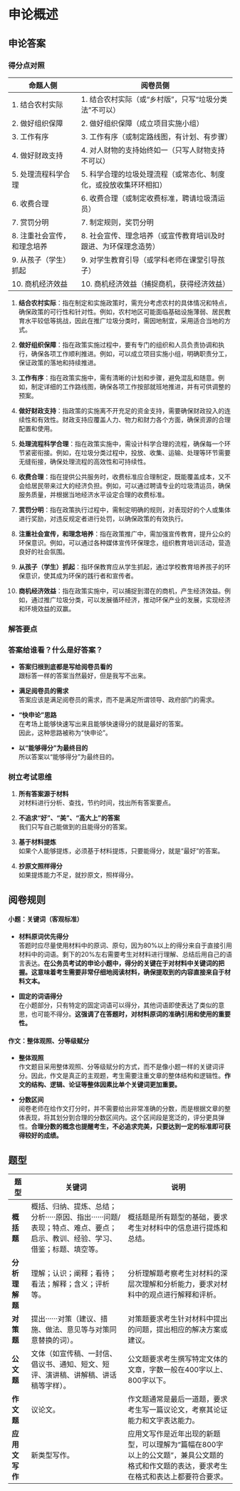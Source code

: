 



# 申论概述

## 申论答案
### 得分点对照

| **命题人侧**                         | **阅卷员侧**                                                        |
|----------------------------------------|-----------------------------------------------------------------------|
| 1. 结合农村实际                        | 1. 结合农村实际（或“乡村版”，只写“垃圾分类法”不可以）                   |
| 2. 做好组织保障                        | 2. 做好组织保障（成立项目实施小组）                                    |
| 3. 工作有序                            | 3. 工作有序（或制定路线图，有计划、有步骤）                            |
| 4. 做好财政支持                        | 4. 对人财物的支持始终如一（只写人财物支持不可以）                        |
| 5. 处理流程科学合理                    | 5. 科学合理的垃圾处理流程（或常态化、制度化，或投放收集环环相扣）        |
| 6. 收费合理                            | 6. 收费合理（或制定收费标准，聘请垃圾清运员）                          |
| 7. 赏罚分明                            | 7. 制定规则，奖罚分明                                                 |
| 8. 注重社会宣传，和理念培养            | 8. 社会宣传、理念培养（或宣传教育培训及时跟进、为环保理念造势）          |
| 9. 从孩子（学生）抓起                  | 9. 对学生教育引导（或学科老师在课堂引导孩子）                          |
| 10. 商机经济效益                       | 10. 商机经济效益（捕捉商机，获得经济效益）                              |



1. **结合农村实际**：指在制定和实施政策时，需充分考虑农村的具体情况和特点，确保政策的可行性和针对性。例如，农村地区可能面临基础设施薄弱、居民教育水平较低等挑战，因此在推广垃圾分类时，需因地制宜，采用适合当地的方式。

2. **做好组织保障**：指在政策实施过程中，要有专门的组织和人员负责协调和执行，确保各项工作顺利推进。例如，可以成立项目实施小组，明确职责分工，保证政策的落地和持续推进。

3. **工作有序**：指在政策实施中，需有清晰的计划和步骤，避免混乱和随意。例如，制定详细的工作路线图，确保各项工作按部就班地推进，并有可供调整的预案。

4. **做好财政支持**：指政策的实施离不开充足的资金支持，需要确保财政投入的连续性和有效性。财政支持应覆盖人力、物力和财力各个方面，确保资源的合理配置和使用。

5. **处理流程科学合理**：指在政策实施中，需设计科学合理的流程，确保每一个环节紧密衔接。例如，在垃圾分类过程中，投放、收集、运输、处理等环节需要无缝衔接，确保处理流程的高效性和可持续性。

6. **收费合理**：指在提供公共服务时，收费标准应合理制定，既能覆盖成本，又不会给居民带来过大的经济负担。例如，可以通过聘请专业的垃圾清运员，确保服务质量，并根据当地经济水平设定合理的收费标准。

7. **赏罚分明**：指在政策执行过程中，需制定明确的规则，对表现好的个人或集体进行奖励，对违反规定者进行处罚，以确保政策的有效执行。

8. **注重社会宣传，和理念培养**：指在政策推广中，需加强宣传教育，提升公众的环保意识。例如，可以通过各种媒体宣传环保理念，组织教育培训活动，营造良好的社会氛围。

9. **从孩子（学生）抓起**：指环保教育应从学生抓起，通过学校教育培养孩子的环保意识，使其成为环保的践行者和宣传者。

10. **商机经济效益**：指在政策实施中，可以捕捉到潜在的商机，产生经济效益。例如，通过推广垃圾分类，可以发展循环经济，推动环保产业的发展，实现经济和环境效益的双赢。

### 解答要点
### 答案给谁看？什么是好答案？

- **答案归根到底都是写给阅卷员看的**  
  跟标答一样的答案当然最好，但是我写不出来。

- **满足阅卷员的需求**  
  答案应该是满足阅卷员的需求，而不是满足所谓领导、政府部门的需求。

- **“快申论”思路**  
  在考场上能够快速写出来且能够快速得分的就是最好的答案。  
  因此，这种思路被称为“快申论”。

- **以“能够得分”为最终目的**  
  所以答案以“能够得分”为最终目的。

### 树立考试思维

1. **所有答案源于材料**  
   对材料进行分析、查找，节约时间，找出所有答案要点。

2. **不追求“好”、“美”、“高大上”的答案**  
   我们只写自己能做到的且能得分的答案。

3. **基于材料提炼**  
   如果个人能够提炼，必须基于材料提炼，只要能得分，就是“最好”的答案。

4. **抄原文照样得分**  
   如果提炼能力不足，就抄原文，照样得分。

## 阅卷规则
#### 小题：关键词（客观标准）

- **材料原词优先得分**  
  答题时应尽量使用材料中的原词、原句，因为80%以上的得分来自于直接引用材料中的词语。剩下的20%左右需要考生对材料进行理解、总结后用自己的语言表达。**在公务员考试的申论小题中，得分的关键在于对材料中关键词的把握。这意味着考生需要非常仔细地阅读材料，确保提取到的内容直接来自于材料文本。**

- **固定的词语得分**  
  在小题部分，只有特定的固定词语可以得分，其他词语即使表达了类似的意思，也可能不得分。**这强调了在答题时，对材料原词的准确引用和使用的重要性。**

#### 作文：整体观照、分等级赋分

- **整体观照**  
  作文题目采用整体观照、分等级赋分的方式，而不是像小题一样的关键词评分。因此，作文是真正的主观题，考生需要注重文章的整体结构和逻辑性。**作文的结构、逻辑、论证等整体因素比单个关键词更加重要。**

- **分数区间**  
  阅卷老师在给作文打分时，并不需要给出非常准确的分数，而是根据文章的整体表现，将其划分到合理的分数区间内。这个区间段是宽泛的，评分更具弹性。**合理分数的概念也提醒考生，不必追求完美，只要达到一定的标准即可获得较好的成绩。**

## 题型
| **题型**         | **关键词**                                                                                      | **说明**                                                                                                                                                    |
|------------------|-------------------------------------------------------------------------------------------------|-------------------------------------------------------------------------------------------------------------------------------------------------------------|
| **概括题**       | 概括、归纳、提炼、总结；分析·····原因、指出······问题/表现；特点、难点、要点；启示、教训、经验、学习、借鉴；标题、填空等。 | 概括题是所有题型的基础，要求考生对材料中的信息进行提炼和总结。                                                                                             |
| **分析理解题**   | 理解；认识；阐释；看待；看法；解释；含义；评析等。                                                | 分析理解题考察考生对材料的深层次理解和分析能力，要求对材料中的观点进行解释和评析。                                                                         |
| **对策题**       | 提出······对策（建议、措施、做法、意见等与对策同意替换的词）。                                    | 对策题要求考生针对材料中提出的问题，提出相应的解决方案或建议。                                                                                             |
| **公文题**       | 文体（如宣传稿、一封信、倡议书、通知、短文、短评、演讲稿、讲解稿、讲话稿等字样）。                | 公文题要求考生撰写特定文体的文章，字数一般在400字以上、800字以下。                                                                                         |
| **作文题**       | 议论文。                                                                                        | 作文题通常是最后一道题，要求考生写一篇议论文，考察其论证能力和文字表达能力。                                                                               |
| **应用文写作**   | 新类型写作。                                                                                    | 应用文写作是近年出现的新题型，可以理解为“篇幅在800字以上的公文题”，兼具公文题的格式和作文题的表达，要求考生在格式和表达上都要符合要求。 |
